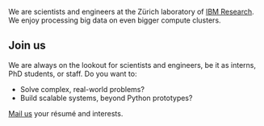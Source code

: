 <PageDescription>

We are scientists and engineers at the Zürich laboratory of [IBM Research](https://research.ibm.com).
We enjoy processing big data on even bigger compute clusters.

</PageDescription>

## Join us

<Row>

<Column colMd={6} colLg={6}>

We are always on the lookout for scientists and engineers,
be it as interns, PhD students, or staff. Do you want to:

- Solve complex, real-world problems?
- Build scalable systems, beyond Python prototypes?

[Mail us](mailto:deepsearch-core@zurich.ibm.com) your résumé and interests.

</Column>

<Column colMd={6} colLg={6}>

<ResourceCard
  subTitle="open position"
  title="Senior Software Engineer in Natural Language Processing"
  href="https://www.zurich.ibm.com/careers/2022_028.html"
  actionIcon="arrowRight"
  color="dark"
/>

</Column>

</Row>
